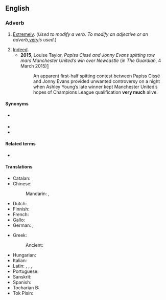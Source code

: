 ==English==

===Adverb===
{{en-adv|-}}

# [[extremely|Extremely]]. (''Used to modify a verb. To modify an adjective or an adverb, ''[[very]]'' is used.'')
#: {{ux|en|His two cousins are '''very much''' alike.}}
#: {{ux|en|I am '''very much''' aware you'd '''very much''' like to see me again.}}
# [[indeed|Indeed]].
#* '''2015''', Louise Taylor, ''Papiss Cissé and Jonny Evans spitting row mars Manchester United’s win over Newcastle'' (in ''The Guardian'', 4 March 2015)[http://www.theguardian.com/football/2015/mar/04/newcastle-united-manchester-united-premier-league-match-report]
#*: An apparent first-half spitting contest between Papiss Cissé and Jonny Evans provided unwanted controversy on a night when Ashley Young’s late winner kept Manchester United’s hopes of Champions League qualification '''very much''' alive.

====Synonyms====
* {{l|en|above a bit}} {{q|Chester}}
* {{l|en|a lot}}
* {{l|en|really}}

====Related terms====
* {{l|en|so much}}

====Translations====
{{trans-top|extremely}}
* Catalan: {{t+|ca|molt}}
* Chinese:
*: Mandarin: {{t+|cmn|很|tr=hěn}}, {{t+|cmn|非常|tr=fēicháng}}
* Dutch: {{t-needed|nl}}
* Finnish: {{t|fi|erittäin paljon}}
* French: {{t+|fr|beaucoup}}
* Gallo: {{t|roa-gal|brav'ment}}
* German: {{t+|de|sehr}}, {{t+|de|schön}}
{{trans-mid}}
* Greek:
*: Ancient: {{t|grc|σφόδρα}}
* Hungarian: {{t+|hu|nagyon}}
* Italian: {{t+|it|mille}}
* Latin: {{t+|la|multum}}, {{t+|la|plūrimum}}, {{t|la|valdē}}, {{t+|la|magnopere}}
* Portuguese: {{t+|pt|muito}}
* Sanskrit: {{t+|sa|बहु}}
* Spanish: {{t+|es|mucho|m}}
* Tocharian B: {{t|txb|māka}}
* Tok Pisin: {{t|tpi|tumas}}
{{trans-bottom}}

{{trans-see|indeed}}